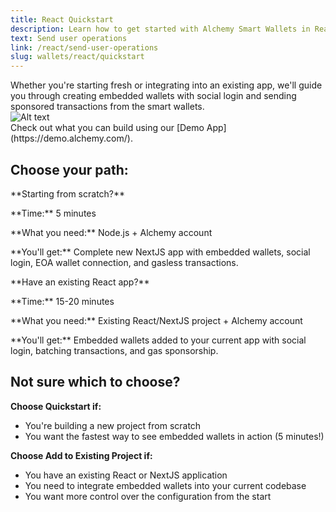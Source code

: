 ```yaml
---
title: React Quickstart
description: Learn how to get started with Alchemy Smart Wallets in React.
text: Send user operations
link: /react/send-user-operations
slug: wallets/react/quickstart
---
```


<div style={{ display: "flex", flexWrap: "wrap", alignItems: "flex-start" }}>
  <div style={{ flex: "1", marginRight: "10px" }}>
Whether you're starting fresh or integrating into an existing
    app, we'll guide you through creating embedded wallets with social login and sending sponsored transactions from the smart wallets.
  </div>
  <div style={{ flex: "0 0 30%" }}>
    <img
      src="/images/wallets/example-custom-ui-config.png"
      alt="Alt text"
      style={{ width: "60%" }}
    />
  </div>
</div>

<Tip>
  Check out what you can build using our [Demo App](https://demo.alchemy.com/).
</Tip>

## Choose your path:

<CardGroup cols={2}>
  <Card
    title="Quickstart"
    href="/wallets/react/quickstart/new-project"
    icon="forward"
  >
    <p>**Starting from scratch?**</p>
    <p>**Time:** 5 minutes</p>
    <p>**What you need:** Node.js + Alchemy account</p>
    <p>
      **You'll get:** Complete new NextJS app with embedded wallets, social
      login, EOA wallet connection, and gasless transactions.
    </p>
  </Card>
  <Card
    title="Add to Existing Project"
    href="/wallets/react/quickstart/existing-project"
    icon="bullseye-pointer"
  >
    <p>**Have an existing React app?**</p>
    <p>**Time:** 15-20 minutes</p>
    <p>**What you need:** Existing React/NextJS project + Alchemy account</p>
    <p>
      **You'll get:** Embedded wallets added to your current app with social login, batching transactions, and gas sponsorship.
    </p>
  </Card>
</CardGroup>

## Not sure which to choose?

**Choose Quickstart if:**

- You're building a new project from scratch
- You want the fastest way to see embedded wallets in action (5 minutes!)

**Choose Add to Existing Project if:**

- You have an existing React or NextJS application
- You need to integrate embedded wallets into your current codebase
- You want more control over the configuration from the start

